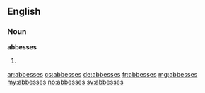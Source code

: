 ==English==

===Noun===
'''abbesses'''

# {{plural of|[[abbess]]}}

[[ar:abbesses]]
[[cs:abbesses]]
[[de:abbesses]]
[[fr:abbesses]]
[[mg:abbesses]]
[[my:abbesses]]
[[no:abbesses]]
[[sv:abbesses]]